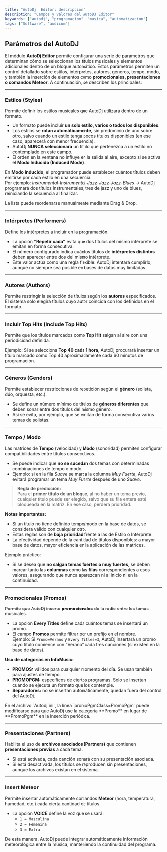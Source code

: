 ```yaml
---
title: "AutoDj  Editor: descripción"
description: "Campos y valores del AutoDJ Editor"
keywords: ["autodj", "programacion", "musica", "automatizacion"]
tags: ["Software", "audicom"]
---
```


## Parámetros del AutoDJ

El módulo **AutoDj Editor** permite configurar una serie de parámetros que determinan cómo se seleccionan los títulos musicales y elementos adicionales dentro de un bloque automático. Estos parámetros permiten un control detallado sobre estilos, intérpretes, autores, géneros, tempo, modo, y también la inserción de elementos como **promocionales, presentaciones o comandos Meteor**. A continuación, se describen los principales:

---

### Estilos (Styles)

Permite definir los estilos musicales que AutoDj utilizará dentro de un formato.

- Un formato puede incluir **un solo estilo, varios o todos los disponibles**.
- Los estilos se **rotan automáticamente**, sin predominio de uno sobre otro, salvo cuando un estilo tenga pocos títulos disponibles (en ese caso, aparecerá con menor frecuencia).
- AutoDj **NUNCA seleccionará** un título que pertenezca a un estilo no contemplado en este campo.
- El orden en la ventana no influye en la salida al aire, excepto si se activa el **Modo Inducido (Induced Mode)**.

En **Modo Inducido**, el programador puede establecer cuántos títulos deben emitirse por cada estilo en una secuencia.\
Por ejemplo: _Instrumental-Instrumental-Jazz-Jazz-Jazz-Blues_ → AutoDj programará dos títulos instrumentales, tres de jazz y uno de blues, reiniciando la secuencia al finalizar.

La lista puede reordenarse manualmente mediante Drag & Drop.

---

### Intérpretes (Performers)

Define los intérpretes a incluir en la programación.

- La opción **“Repetir cada”** evita que dos títulos del mismo intérprete se emitan en forma consecutiva.
- El número configurado indica cuántos títulos de **intérpretes distintos** deben aparecer entre dos del mismo intérprete.
- Este valor actúa como una regla flexible: AutoDj intentará cumplirlo, aunque no siempre sea posible en bases de datos muy limitadas.

---

### Autores (Authors)

Permite restringir la selección de títulos según los **autores** especificados.\
El sistema solo elegirá títulos cuyo autor coincida con los definidos en el formato.

---

### Incluir Top Hits (Include Top Hits)

Permite que los títulos marcados como **Top Hit** salgan al aire con una periodicidad definida.

Ejemplo: Si se selecciona **Top 40 cada 1 hora**, AutoDj procurará insertar un título marcado como Top 40 aproximadamente cada 60 minutos de programación.

---

### Géneros (Genders)

Permite establecer restricciones de repetición según el **género** (solista, dúo, orquesta, etc.).

- Se define un número mínimo de títulos de **géneros diferentes** que deben sonar entre dos títulos del mismo género.
- Así se evita, por ejemplo, que se emitan de forma consecutiva varios temas de solistas.

---

### Tempo / Modo

Las matrices de **Tempo** (velocidad) y **Modo** (sonoridad) permiten configurar compatibilidades entre títulos consecutivos.

- Se puede indicar que **no se sucedan** dos temas con determinadas combinaciones de tempo o modo.
- Ejemplo: si en la fila _Suave_ se marca la columna _Muy Fuerte_, AutoDj evitará programar un tema _Muy Fuerte_ después de uno _Suave_.

> **Regla de predicción:**\
> Para el **primer título de un bloque**, al no haber un tema previo, cualquier título puede ser elegido, salvo que su fila entera esté bloqueada en la matriz. En ese caso, perderá prioridad.

**Notas importantes:**

- Si un título no tiene definido tempo/modo en la base de datos, se considera válido con cualquier otro.
- Estas reglas son de **baja prioridad** frente a las de Estilo o Intérprete.
- La efectividad depende de la cantidad de títulos disponibles: a mayor base de datos, mayor eficiencia en la aplicación de las matrices.

Ejemplo práctico:

- Si se desea que **no salgan temas fuertes o muy fuertes**, se deben marcar tanto las **columnas** como las **filas** correspondientes a esos valores, asegurando que nunca aparezcan ni al inicio ni en la continuidad.

---

### Promocionales (Promos)

Permite que AutoDj inserte **promocionales** de la radio entre los temas musicales.

- La opción **Every Titles** define cada cuántos temas se insertará un promo.
- El campo **Promos** permite filtrar por un prefijo en el nombre.\
  Ejemplo: Si `Promo=Verano` y `Every Titles=3`, AutoDj insertará un promo cuyo título comience con “Verano” cada tres canciones (si existen en la base de datos).

**Uso de categorías en InfoMusic:**

- **PROMOS:** válidos para cualquier momento del día. Se usan también para ajustes de tiempo.
- **PROMOPGM:** específicos de ciertos programas. Solo se insertan cuando se ejecuta un formato que los contemple.
- **Separadores:** no se insertan automáticamente, quedan fuera del control del AutoDj.

<Note>
  En el archivo `Autodj.ini`, la línea `promoPgmClass=PromoPgm` puede modificarse para que AutoDj use la categoría **Promo** en lugar de **PromoPgm** en la inserción periódica.
</Note>

---

### Presentaciones (Partners)

Habilita el uso de **archivos asociados (Partners)** que contienen **presentaciones previas** a cada tema.

- Si está activada, cada canción sonará con su presentación asociada.
- Si está desactivada, los títulos se reproducen sin presentaciones, aunque los archivos existan en el sistema.

---

### Insert Meteor

Permite insertar automáticamente comandos **Meteor** (hora, temperatura, humedad, etc.) cada cierta cantidad de títulos.

- La opción **VOICE** define la voz que se usará:
  - `1 = Masculina`
  - `2 = Femenina`
  - `3 = Extra`

De esta manera, AutoDj puede integrar automáticamente información meteorológica entre la música, manteniendo la continuidad del programa.